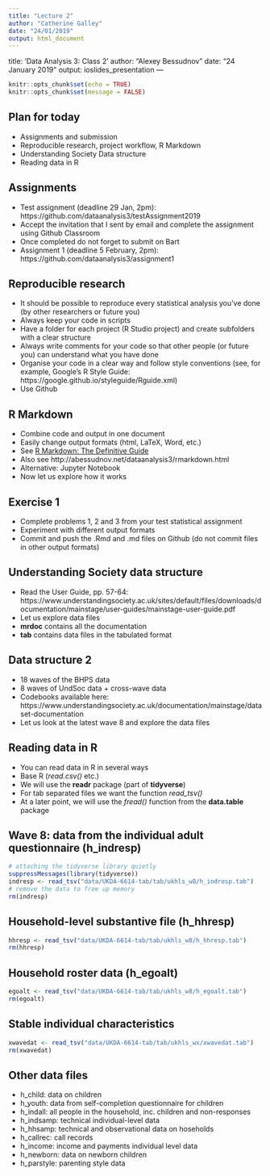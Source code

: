 ```yaml
---
title: "Lecture 2"
author: "Catherine Galley"
date: "24/01/2019"
output: html_document
---
```



title: 'Data Analysis 3: Class 2'
author: "Alexey Bessudnov"
date: "24 January 2019"
output:
  ioslides_presentation
---

```r
knitr::opts_chunk$set(echo = TRUE)
knitr::opts_chunk$set(message = FALSE)
```

## Plan for today

- Assignments and submission
- Reproducible research, project workflow, R Markdown
- Understanding Society Data structure
- Reading data in R

## Assignments

- Test assignment (deadline 29 Jan, 2pm): https://github.com/dataanalysis3/testAssignment2019
- Accept the invitation that I sent by email and complete the assignment using Github Classroom
- Once completed do not forget to submit on Bart
- Assignment 1 (deadline 5 February, 2pm): https://github.com/dataanalysis3/assignment1

## Reproducible research

- It should be possible to reproduce every statistical analysis you've done  (by other researchers or future you)
- Always keep your code in scripts
- Have a folder for each project (R Studio project) and create subfolders with a clear structure
- Always write comments for your code so that other people (or future you) can understand what you have done
- Organise your code in a clear way and follow style conventions (see, for example, Google's R Style Guide: https://google.github.io/styleguide/Rguide.xml)
- Use Github

## R Markdown

- Combine code and output in one document
- Easily change output formats (html, LaTeX, Word, etc.)
- See [R Markdown: The Definitive Guide](https://bookdown.org/yihui/rmarkdown/)
- Also see http://abessudnov.net/dataanalysis3/rmarkdown.html
- Alternative: Jupyter Notebook
- Now let us explore how it works

## Exercise 1

- Complete problems 1, 2 and 3 from your test statistical assignment
- Experiment with different output formats
- Commit and push the .Rmd and .md files on Github (do not commit files in other output formats)

## Understanding Society data structure

- Read the User Guide, pp. 57-64: https://www.understandingsociety.ac.uk/sites/default/files/downloads/documentation/mainstage/user-guides/mainstage-user-guide.pdf
- Let us explore data files
- **mrdoc** contains all the documentation 
- **tab** contains data files in the tabulated format

## Data structure 2

- 18 waves of the BHPS data
- 8 waves of UndSoc data + cross-wave data
- Codebooks available here: https://www.understandingsociety.ac.uk/documentation/mainstage/dataset-documentation
- Let us look at the latest wave 8 and explore the data files

## Reading data in R

- You can read data in R in several ways
- Base R (*read.csv()* etc.)
- We will use the **readr** package (part of **tidyverse**)
- For tab separated files we want the function *read_tsv()*
- At a later point, we will use the *fread()* function from the **data.table** package


## Wave 8: data from the individual adult questionnaire (h_indresp)

```r
# attaching the tidyverse library quietly
suppressMessages(library(tidyverse))
indresp <- read_tsv("data/UKDA-6614-tab/tab/ukhls_w8/h_indresp.tab")
# remove the data to free up memory
rm(indresp)
```

## Household-level substantive file (h_hhresp)


```r
hhresp <- read_tsv("data/UKDA-6614-tab/tab/ukhls_w8/h_hhresp.tab")
rm(hhresp)
```

## Household roster data (h_egoalt)

```r
egoalt <- read_tsv("data/UKDA-6614-tab/tab/ukhls_w8/h_egoalt.tab")
rm(egoalt)
```

## Stable individual characteristics

```r
xwavedat <- read_tsv("data/UKDA-6614-tab/tab/ukhls_wx/xwavedat.tab")
rm(xwavedat)
```

## Other data files

- h_child: data on children
- h_youth: data from self-completion questionnaire for children
- h_indall: all people in the household, inc. children and non-responses
- h_indsamp: technical individual-level data
- h_hhsamp: technical and observational data on hoseholds
- h_callrec: call records
- h_income: income and payments individual level data
- h_newborn: data on newborn children
- h_parstyle: parenting style data